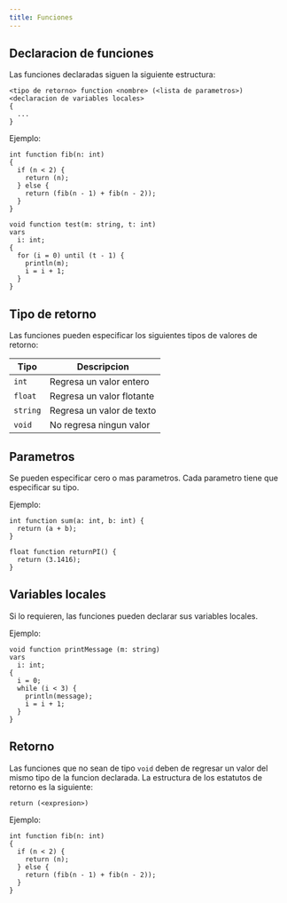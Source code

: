 ```yaml
---
title: Funciones
---
```


## Declaracion de funciones

Las funciones declaradas siguen la siguiente estructura:

```
<tipo de retorno> function <nombre> (<lista de parametros>)
<declaracion de variables locales>
{
  ...
}
```

Ejemplo:

```
int function fib(n: int)
{
  if (n < 2) {
    return (n);
  } else {
    return (fib(n - 1) + fib(n - 2));
  }
}

void function test(m: string, t: int)
vars
  i: int;
{
  for (i = 0) until (t - 1) {
    println(m);
    i = i + 1;
  }
}
```

## Tipo de retorno

Las funciones pueden especificar los siguientes tipos de valores de retorno:

<table>
  <thead>
    <tr>
      <th>Tipo</th>
      <th>Descripcion</th>
    </tr>
  </thead>
  <tbody>
    <tr>
      <td>
        <code>int</code>
      </td>
      <td>Regresa un valor entero</td>
    </tr>
    <tr>
      <td>
        <code>float</code>
      </td>
      <td>Regresa un valor flotante</td>
    </tr>
    <tr>
      <td>
        <code>string</code>
      </td>
      <td>Regresa un valor de texto</td>
    </tr>
    <tr>
      <td>
        <code>void</code>
      </td>
      <td>No regresa ningun valor</td>
    </tr>
  </tbody>
</table>

## Parametros

Se pueden especificar cero o mas parametros. Cada parametro tiene que especificar su tipo.

Ejemplo:

```
int function sum(a: int, b: int) {
  return (a + b);
}

float function returnPI() {
  return (3.1416);
}
```

## Variables locales

Si lo requieren, las funciones pueden declarar sus variables locales.

Ejemplo:

```
void function printMessage (m: string)
vars
  i: int;
{
  i = 0;
  while (i < 3) {
    println(message);
    i = i + 1;
  }
}
```

## Retorno

Las funciones que no sean de tipo <code>void</code> deben de regresar un valor del mismo tipo de la funcion declarada. La estructura de los estatutos de retorno es la siguiente:

```
return (<expresion>)
```

Ejemplo:

```
int function fib(n: int)
{
  if (n < 2) {
    return (n);
  } else {
    return (fib(n - 1) + fib(n - 2));
  }
}
```

